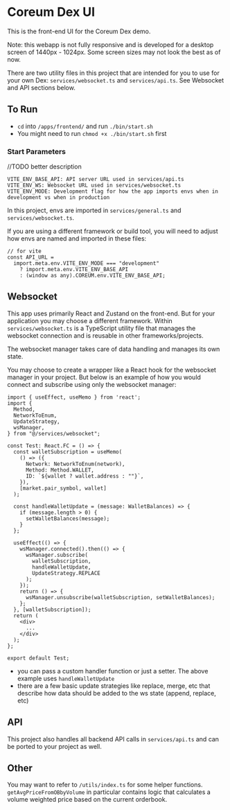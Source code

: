 # Coreum Dex UI

This is the front-end UI for the Coreum Dex demo.

Note: this webapp is not fully responsive and is developed for a desktop screen of 1440px - 1024px. Some screen sizes may not look the best as of now.

There are two utility files in this project that are intended for you to use for your own Dex: `services/websocket.ts` and `services/api.ts`. See Websocket and API sections below.

## To Run

- `cd` into `/apps/frontend/` and run `./bin/start.sh`
- You might need to run `chmod +x ./bin/start.sh` first

### Start Parameters

//TODO better description

```
VITE_ENV_BASE_API: API server URL used in services/api.ts
VITE_ENV_WS: Websocket URL used in services/websocket.ts
VITE_ENV_MODE: Development flag for how the app imports envs when in development vs when in production
```

In this project, envs are imported in `services/general.ts` and `services/websocket.ts`.

If you are using a different framework or build tool, you will need to adjust how envs are named and imported in these files:

```
// for vite
const API_URL =
  import.meta.env.VITE_ENV_MODE === "development"
    ? import.meta.env.VITE_ENV_BASE_API
    : (window as any).COREUM.env.VITE_ENV_BASE_API;
```

## Websocket

This app uses primarily React and Zustand on the front-end. But for your application you may choose a different framework. Within `services/websocket.ts` is a TypeScript utility file that manages the websocket connection and is reusable in other frameworks/projects.

The websocket manager takes care of data handling and manages its own state.

You may choose to create a wrapper like a React hook for the websocket manager in your project. But below is an example of how you would connect and subscribe using only the websocket manager:



```
import { useEffect, useMemo } from 'react';
import {
  Method,
  NetworkToEnum,
  UpdateStrategy,
  wsManager,
} from "@/services/websocket";

const Test: React.FC = () => {
  const walletSubscription = useMemo(
    () => ({
      Network: NetworkToEnum(network),
      Method: Method.WALLET,
      ID: `${wallet ? wallet.address : ""}`,
    }),
    [market.pair_symbol, wallet]
  );

  const handleWalletUpdate = (message: WalletBalances) => {
    if (message.length > 0) {
      setWalletBalances(message);
    }
  };

  useEffect(() => {
    wsManager.connected().then(() => {
      wsManager.subscribe(
        walletSubscription,
        handleWalletUpdate,
        UpdateStrategy.REPLACE
      );
    });
    return () => {
      wsManager.unsubscribe(walletSubscription, setWalletBalances);
    };
  }, [walletSubscription]);
  return (
    <div>
      ...
    </div>
  );
};

export default Test;
```

- you can pass a custom handler function or just a setter. The above example uses `handleWalletUpdate`
- there are a few basic update strategies like replace, merge, etc that describe how data should be added to the ws state (append, replace, etc)

## API

This project also handles all backend API calls in `services/api.ts` and can be ported to your project as well.

## Other

You may want to refer to `/utils/index.ts` for some helper functions. `getAvgPriceFromOBbyVolume` in particular contains logic that calculates a volume weighted price based on the current orderbook.
